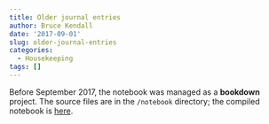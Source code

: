 ```yaml
---
title: Older journal entries
author: Bruce Kendall
date: '2017-09-01'
slug: older-journal-entries
categories:
  - Housekeeping
tags: []
---
```


Before September 2017, the notebook was managed as a **bookdown** project. The source files are in the `/notebook` directory; the compiled notebook is [here](/InvasionHet/_Book).
